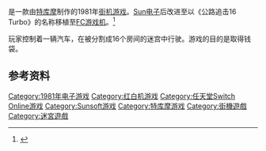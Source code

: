 {{NoteTA
|G1=Games
}}
{{Infobox VG
| title         = 公路追击16
| image         = 
| caption       = 
| japanese      = ルート16
| english       = Route-16
| original      = 
| genre         = [[街机游戏|街机游戏]]<br />[[益智遊戲|益智遊戲]]
| platforms     = [[街机|街机]]
| developer     = [[特库摩|特库摩]]
| publisher     = 
| series        = 
| engine        = 
| modes         = [[單人遊戲|單人遊戲]]
| released      = 
| shutdown      = 
| onlinegame    = 
| director      = 
| producer      = 
| designer      = 
| writer        = 
| programmer    = 
| composer      = 
| artist        = 
}}

{{vgname|公路追击16|ja=ルート16|en=Route-16}}是一款由[[特库摩|特库摩]]制作的1981年[[街机游戏|街机游戏]]。[[Sun电子|Sun电子]]后改进至以《公路追击16 Turbo》的名称移植至[[FC游戏机|FC游戏机]]。<ref name="gamefaqs">{{cite web|url=http://www.gamefaqs.com/nes/587189-city-connection/data|title=Release information|publisher=[[GameFAQs|GameFAQs]]|accessdate=2015-06-26|archive-date=2015-06-30|archive-url=https://web.archive.org/web/20150630181858/http://www.gamefaqs.com/nes/587189-city-connection/data|dead-url=no}}</ref>

玩家控制着一辆汽车，在被分割成16个房间的迷宫中行驶。游戏的目的是取得钱袋。

== 参考资料 ==
{{Reflist}}

{{puzzle-videogame-stub}}

{{DEFAULTSORT:Toute-16}}
[[Category:1981年电子游戏|Category:1981年电子游戏]]
[[Category:红白机游戏|Category:红白机游戏]]
[[Category:任天堂Switch_Online游戏|Category:任天堂Switch Online游戏]]
[[Category:Sunsoft游戏|Category:Sunsoft游戏]]
[[Category:特库摩游戏|Category:特库摩游戏]]
[[Category:街機遊戲|Category:街機遊戲]]
[[Category:迷宮遊戲|Category:迷宮遊戲]]